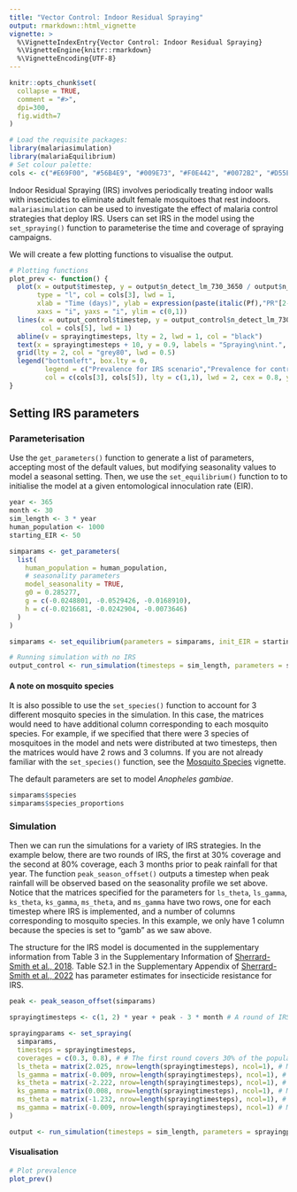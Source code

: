 ```yaml
---
title: "Vector Control: Indoor Residual Spraying"
output: rmarkdown::html_vignette
vignette: >
  %\VignetteIndexEntry{Vector Control: Indoor Residual Spraying}
  %\VignetteEngine{knitr::rmarkdown}
  %\VignetteEncoding{UTF-8}
---
```


```r
knitr::opts_chunk$set(
  collapse = TRUE,
  comment = "#>",
  dpi=300,
  fig.width=7
)
```

```r
# Load the requisite packages:
library(malariasimulation)
library(malariaEquilibrium)
# Set colour palette:
cols <- c("#E69F00", "#56B4E9", "#009E73", "#F0E442", "#0072B2", "#D55E00", "#CC79A7")
```

Indoor Residual Spraying (IRS) involves periodically treating indoor walls with insecticides to eliminate adult female mosquitoes that rest indoors. `malariasimulation` can be used to investigate the effect of malaria control strategies that deploy IRS. Users can set IRS in the model using the `set_spraying()` function to parameterise the time and coverage of spraying campaigns. 

We will create a few plotting functions to visualise the output.
```r
# Plotting functions
plot_prev <- function() {
  plot(x = output$timestep, y = output$n_detect_lm_730_3650 / output$n_730_3650, 
       type = "l", col = cols[3], lwd = 1,
       xlab = "Time (days)", ylab = expression(paste(italic(Pf),"PR"[2-10])),
       xaxs = "i", yaxs = "i", ylim = c(0,1))
  lines(x = output_control$timestep, y = output_control$n_detect_lm_730_3650 / output_control$n_730_3650,
        col = cols[5], lwd = 1)
  abline(v = sprayingtimesteps, lty = 2, lwd = 1, col = "black")
  text(x = sprayingtimesteps + 10, y = 0.9, labels = "Spraying\nint.", adj = 0, cex = 0.8)
  grid(lty = 2, col = "grey80", lwd = 0.5)
  legend("bottomleft", box.lty = 0, 
         legend = c("Prevalence for IRS scenario","Prevalence for control scenario"),
         col = c(cols[3], cols[5]), lty = c(1,1), lwd = 2, cex = 0.8, y.intersp = 1.3)
}
```

## Setting IRS parameters

### Parameterisation 

Use the `get_parameters()` function to generate a list of parameters, accepting most of the default values, but modifying seasonality values to model a seasonal setting. Then, we use the `set_equilibrium()` function to to initialise the model at a given entomological innoculation rate (EIR). 

```r
year <- 365
month <- 30
sim_length <- 3 * year
human_population <- 1000
starting_EIR <- 50

simparams <- get_parameters(
  list(
    human_population = human_population,
    # seasonality parameters
    model_seasonality = TRUE, 
    g0 = 0.285277,
    g = c(-0.0248801, -0.0529426, -0.0168910),
    h = c(-0.0216681, -0.0242904, -0.0073646)
  )
)

simparams <- set_equilibrium(parameters = simparams, init_EIR = starting_EIR)

# Running simulation with no IRS
output_control <- run_simulation(timesteps = sim_length, parameters = simparams)
```

#### A note on mosquito species  
It is also possible to use the `set_species()` function to account for 3 different mosquito species in the simulation. In this case, the matrices would need to have additional column corresponding to each mosquito species. For example, if we specified that there were 3 species of mosquitoes in the model and nets were distributed at two timesteps, then the matrices would have 2 rows and 3 columns. If you are not already familiar with the `set_species()` function, see the [Mosquito Species](https://mrc-ide.github.io/malariasimulation/articles/SetSpecies.html) vignette.  

The default parameters are set to model *Anopheles gambiae*. 
```r
simparams$species
simparams$species_proportions
```


### Simulation 

Then we can run the simulations for a variety of IRS strategies. In the example below, there are two rounds of IRS, the first at 30% coverage and the second at 80% coverage, each 3 months prior to peak rainfall for that year. The function `peak_season_offset()` outputs a timestep when peak rainfall will be observed based on the seasonality profile we set above. Notice that the matrices specified for the parameters for `ls_theta`, `ls_gamma`, `ks_theta`, `ks_gamma`, `ms_theta`, and `ms_gamma` have two rows, one for each timestep where IRS is implemented, and a number of columns corresponding to mosquito species. In this example, we only have 1 column because the species is set to "gamb" as we saw above.

The structure for the IRS model is documented in the supplementary information from Table 3 in the Supplementary Information of [Sherrard-Smith et al., 2018](https://doi.org/10.1038/s41467-018-07357-w). Table S2.1 in the Supplementary Appendix of [Sherrard-Smith et al., 2022](https://doi.org/10.1016/S2542-5196(21)00296-5) has parameter estimates for insecticide resistance for IRS.

```r
peak <- peak_season_offset(simparams)

sprayingtimesteps <- c(1, 2) * year + peak - 3 * month # A round of IRS is implemented in the 1st and second year 3 months prior to peak transmission.

sprayingparams <- set_spraying(
  simparams,
  timesteps = sprayingtimesteps,
  coverages = c(0.3, 0.8), # # The first round covers 30% of the population and the second covers 80%. 
  ls_theta = matrix(2.025, nrow=length(sprayingtimesteps), ncol=1), # Matrix of mortality parameters; nrows=length(timesteps), ncols=length(species) 
  ls_gamma = matrix(-0.009, nrow=length(sprayingtimesteps), ncol=1), # Matrix of mortality parameters per round of IRS and per species
  ks_theta = matrix(-2.222, nrow=length(sprayingtimesteps), ncol=1), # Matrix of feeding success parameters per round of IRS and per species
  ks_gamma = matrix(0.008, nrow=length(sprayingtimesteps), ncol=1), # Matrix of feeding success parameters per round of IRS and per species
  ms_theta = matrix(-1.232, nrow=length(sprayingtimesteps), ncol=1), # Matrix of deterrence parameters per round of IRS and per species
  ms_gamma = matrix(-0.009, nrow=length(sprayingtimesteps), ncol=1) # Matrix of deterrence parameters per round of IRS and per species
)

output <- run_simulation(timesteps = sim_length, parameters = sprayingparams)
```


#### Visualisation

```r
# Plot prevalence
plot_prev()
```

